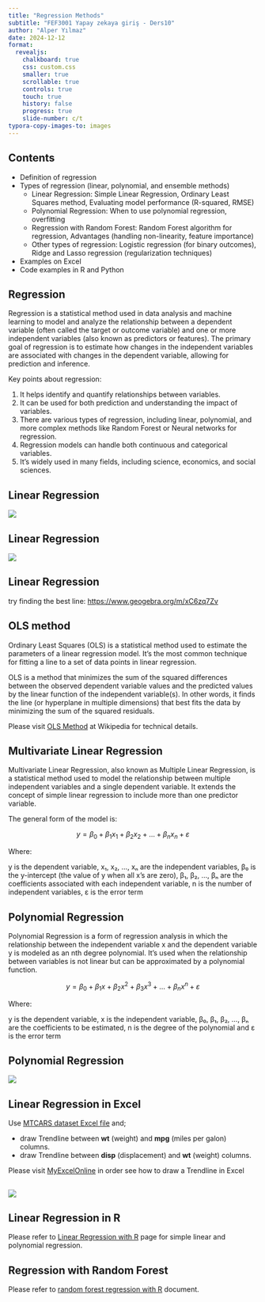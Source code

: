```yaml
---
title: "Regression Methods"
subtitle: "FEF3001 Yapay zekaya giriş - Ders10"
author: "Alper Yılmaz"
date: 2024-12-12
format:
  revealjs:
    chalkboard: true
    css: custom.css
    smaller: true
    scrollable: true
    controls: true
    touch: true
    history: false
    progress: true
    slide-number: c/t
typora-copy-images-to: images
---
```


## Contents

* Definition of regression
* Types of regression (linear, polynomial, and ensemble methods)
  * Linear Regression: Simple Linear Regression, Ordinary Least Squares method, Evaluating model performance (R-squared, RMSE)
  * Polynomial Regression: When to use polynomial regression, overfitting
  * Regression with Random Forest: Random Forest algorithm for regression, Advantages (handling non-linearity, feature importance)
  * Other types of regression: Logistic regression (for binary outcomes), Ridge and Lasso regression (regularization techniques)
* Examples on Excel
* Code examples in R and Python

## Regression

Regression is a statistical method used in data analysis and machine learning to model and analyze the relationship between a dependent variable (often called the target or outcome variable) and one or more independent variables (also known as predictors or features). The primary goal of regression is to estimate how changes in the independent variables are associated with changes in the dependent variable, allowing for prediction and inference.

Key points about regression:

1. It helps identify and quantify relationships between variables.
2. It can be used for both prediction and understanding the impact of variables.
3. There are various types of regression, including linear, polynomial, and more complex methods like Random Forest or Neural networks for regression.
4. Regression models can handle both continuous and categorical variables.
5. It's widely used in many fields, including science, economics, and social sciences.

## Linear Regression

![](images/linear-regression-summary.png)

## Linear Regression

![](images/linear-regression-point-detail.png)

## Linear Regression

try finding the best line: [https://www.geogebra.org/m/xC6zq7Zv](https://www.geogebra.org/m/xC6zq7Zv)


## OLS method

Ordinary Least Squares (OLS) is a statistical method used to estimate the parameters of a linear regression model. It's the most common technique for fitting a line to a set of data points in linear regression. 

OLS is a method that minimizes the sum of the squared differences between the observed dependent variable values and the predicted values by the linear function of the independent variable(s). In other words, it finds the line (or hyperplane in multiple dimensions) that best fits the data by minimizing the sum of the squared residuals.

Please visit [OLS Method](https://en.wikipedia.org/wiki/Ordinary_least_squares) at Wikipedia for technical details.

## Multivariate Linear Regression

Multivariate Linear Regression, also known as Multiple Linear Regression, is a statistical method used to model the relationship between multiple independent variables and a single dependent variable. It extends the concept of simple linear regression to include more than one predictor variable.

The general form of the model is:

$$
y = \beta_0 + \beta_1x_1 + \beta_2x_2 + \ldots + \beta_nx_n + \varepsilon
$$

Where:

y is the dependent variable, x₁, x₂, ..., xₙ are the independent variables, β₀ is the y-intercept (the value of y when all x's are zero), β₁, β₂, ..., βₙ are the coefficients associated with each independent variable, n is the number of independent variables, ε is the error term

## Polynomial Regression

Polynomial Regression is a form of regression analysis in which the relationship between the independent variable x and the dependent variable y is modeled as an nth degree polynomial. It's used when the relationship between variables is not linear but can be approximated by a polynomial function.

$$
y = \beta_0 + \beta_1x + \beta_2x^2 + \beta_3x^3 + \ldots + \beta_nx^n + \varepsilon
$$

Where:

y is the dependent variable,  x is the independent variable,  β₀, β₁, β₂, ..., βₙ are the coefficients to be estimated, n is the degree of the polynomial and ε is the error term

## Polynomial Regression

![](images/parabolic-data-points.png)


## Linear Regression in Excel

Use [MTCARS dataset Excel file](files/mtcars-v2.xlsx) and;

* draw Trendline between **wt** (weight) and **mpg** (miles per galon) columns.
* draw Trendline between **disp** (displacement) and **wt** (weight) columns.

Please visit [MyExcelOnline](https://www.myexcelonline.com/blog/add-trendlines-excel-charts/) in order see how to draw a Trendline in Excel

## 

![](images/Trendlines.gif)

## Linear Regression in R

Please refer to [Linear Regression with R](r-linear-regression.qmd) page for simple linear and polynomial regression.

 
## Regression with Random Forest 

Please refer to [random forest regression with R](rf-regression-R.qmd) document.
